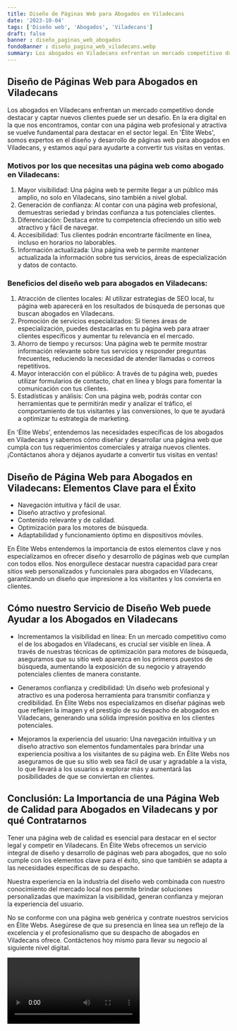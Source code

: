 ```yaml
---
title: Diseño de Páginas Web para Abogados en Viladecans
date: '2023-10-04'
tags: ['Diseño web', 'Abogados', 'Viladecans']
draft: false
banner : diseño_paginas_web_abogados
fondoBanner : diseño_pagina_web_viladecans.webp
summary: Los abogados en Viladecans enfrentan un mercado competitivo donde destacar y captar nuevos clientes puede ser un desafío. En la era digital en la que nos encontramos, contar con una página web profesional y atractiva se vuelve fundamental para destacar en el sector legal. En 'Élite Webs', somos expertos en el diseño y desarrollo de páginas web para abogados en Viladecans, y estamos aquí para ayudarte a convertir tus visitas en ventas.
---
```


## Diseño de Páginas Web para Abogados en Viladecans

Los abogados en Viladecans enfrentan un mercado competitivo donde destacar y captar nuevos clientes puede ser un desafío. En la era digital en la que nos encontramos, contar con una página web profesional y atractiva se vuelve fundamental para destacar en el sector legal. En 'Élite Webs', somos expertos en el diseño y desarrollo de páginas web para abogados en Viladecans, y estamos aquí para ayudarte a convertir tus visitas en ventas.

### Motivos por los que necesitas una página web como abogado en Viladecans:

1. Mayor visibilidad: Una página web te permite llegar a un público más amplio, no solo en Viladecans, sino también a nivel global.
2. Generación de confianza: Al contar con una página web profesional, demuestras seriedad y brindas confianza a tus potenciales clientes.
3. Diferenciación: Destaca entre tu competencia ofreciendo un sitio web atractivo y fácil de navegar.
4. Accesibilidad: Tus clientes podrán encontrarte fácilmente en línea, incluso en horarios no laborables.
5. Información actualizada: Una página web te permite mantener actualizada la información sobre tus servicios, áreas de especialización y datos de contacto.

### Beneficios del diseño web para abogados en Viladecans:

1. Atracción de clientes locales: Al utilizar estrategias de SEO local, tu página web aparecerá en los resultados de búsqueda de personas que buscan abogados en Viladecans.
2. Promoción de servicios especializados: Si tienes áreas de especialización, puedes destacarlas en tu página web para atraer clientes específicos y aumentar tu relevancia en el mercado.
3. Ahorro de tiempo y recursos: Una página web te permite mostrar información relevante sobre tus servicios y responder preguntas frecuentes, reduciendo la necesidad de atender llamadas o correos repetitivos.
4. Mayor interacción con el público: A través de tu página web, puedes utilizar formularios de contacto, chat en línea y blogs para fomentar la comunicación con tus clientes.
5. Estadísticas y análisis: Con una página web, podrás contar con herramientas que te permitirán medir y analizar el tráfico, el comportamiento de tus visitantes y las conversiones, lo que te ayudará a optimizar tu estrategia de marketing.

En 'Élite Webs', entendemos las necesidades específicas de los abogados en Viladecans y sabemos cómo diseñar y desarrollar una página web que cumpla con tus requerimientos comerciales y atraiga nuevos clientes. ¡Contáctanos ahora y déjanos ayudarte a convertir tus visitas en ventas!

<GifSeo />

<Cta />

## Diseño de Página Web para Abogados en Viladecans: Elementos Clave para el Éxito

- Navegación intuitiva y fácil de usar.
- Diseño atractivo y profesional.
- Contenido relevante y de calidad.
- Optimización para los motores de búsqueda.
- Adaptabilidad y funcionamiento óptimo en dispositivos móviles.

En Élite Webs entendemos la importancia de estos elementos clave y nos especializamos en ofrecer diseño y desarrollo de páginas web que cumplan con todos ellos. Nos enorgullece destacar nuestra capacidad para crear sitios web personalizados y funcionales para abogados en Viladecans, garantizando un diseño que impresione a los visitantes y los convierta en clientes.

## Cómo nuestro Servicio de Diseño Web puede Ayudar a los Abogados en Viladecans

- Incrementamos la visibilidad en línea: En un mercado competitivo como el de los abogados en Viladecans, es crucial ser visible en línea. A través de nuestras técnicas de optimización para motores de búsqueda, aseguramos que su sitio web aparezca en los primeros puestos de búsqueda, aumentando la exposición de su negocio y atrayendo potenciales clientes de manera constante.

- Generamos confianza y credibilidad: Un diseño web profesional y atractivo es una poderosa herramienta para transmitir confianza y credibilidad. En Élite Webs nos especializamos en diseñar páginas web que reflejen la imagen y el prestigio de su despacho de abogados en Viladecans, generando una sólida impresión positiva en los clientes potenciales.

- Mejoramos la experiencia del usuario: Una navegación intuitiva y un diseño atractivo son elementos fundamentales para brindar una experiencia positiva a los visitantes de su página web. En Élite Webs nos aseguramos de que su sitio web sea fácil de usar y agradable a la vista, lo que llevará a los usuarios a explorar más y aumentará las posibilidades de que se conviertan en clientes.

## Conclusión: La Importancia de una Página Web de Calidad para Abogados en Viladecans y por qué Contratarnos

Tener una página web de calidad es esencial para destacar en el sector legal y competir en Viladecans. En Élite Webs ofrecemos un servicio integral de diseño y desarrollo de páginas web para abogados, que no solo cumple con los elementos clave para el éxito, sino que también se adapta a las necesidades específicas de su despacho.

Nuestra experiencia en la industria del diseño web combinada con nuestro conocimiento del mercado local nos permite brindar soluciones personalizadas que maximizan la visibilidad, generan confianza y mejoran la experiencia del usuario.

No se conforme con una página web genérica y contrate nuestros servicios en Élite Webs. Asegúrese de que su presencia en línea sea un reflejo de la excelencia y el profesionalismo que su despacho de abogados en Viladecans ofrece. Contáctenos hoy mismo para llevar su negocio al siguiente nivel digital.

<Video />

<CtaBot job='Abogados' city='Viladecans'/>

<Gmaps query='Viladecans+españa+maps' />
